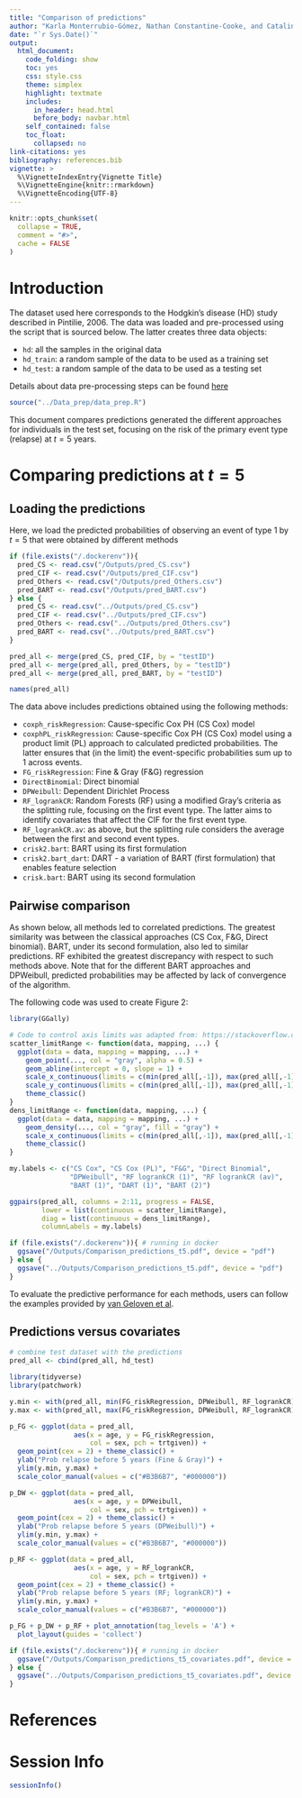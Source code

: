 ```yaml
---
title: "Comparison of predictions"
author: "Karla Monterrubio-Gómez, Nathan Constantine-Cooke, and Catalina Vallejos"
date: "`r Sys.Date()`"
output:
  html_document:
    code_folding: show
    toc: yes
    css: style.css
    theme: simplex
    highlight: textmate
    includes:
      in_header: head.html
      before_body: navbar.html
    self_contained: false
    toc_float:
      collapsed: no
link-citations: yes
bibliography: references.bib
vignette: >
  %\VignetteIndexEntry{Vignette Title}
  %\VignetteEngine{knitr::rmarkdown}
  %\VignetteEncoding{UTF-8}
---
```


```r
knitr::opts_chunk$set(
  collapse = TRUE,
  comment = "#>",
  cache = FALSE
)
```

# Introduction

The dataset used here corresponds to the Hodgkin’s disease (HD) study described
in Pintilie, 2006. The data was loaded and pre-processed using the script that
is sourced below. The latter creates three data objects:

- `hd`: all the samples in the original data
- `hd_train`: a random sample of the data to be used as a training set
- `hd_test`: a random sample of the data to be used as a testing set

Details about data pre-processing steps can be found [here](https://github.com/VallejosGroup/CompRisksVignettes/blob/main/Source/DataPreparation.Rmd)

```r
source("../Data_prep/data_prep.R")
```

This document compares predictions generated the different approaches for individuals in the test set, focusing on the risk of the primary event type
(relapse) at $t=5$ years. 

# Comparing predictions at $t=5$

## Loading the predictions

Here, we load the predicted probabilities of observing an event of type 1 by
$t=5$ that were obtained by different methods

```r
if (file.exists("/.dockerenv")){
  pred_CS <- read.csv("/Outputs/pred_CS.csv")
  pred_CIF <- read.csv("/Outputs/pred_CIF.csv")
  pred_Others <- read.csv("/Outputs/pred_Others.csv")
  pred_BART <- read.csv("/Outputs/pred_BART.csv")
} else {
  pred_CS <- read.csv("../Outputs/pred_CS.csv")
  pred_CIF <- read.csv("../Outputs/pred_CIF.csv")
  pred_Others <- read.csv("../Outputs/pred_Others.csv")
  pred_BART <- read.csv("../Outputs/pred_BART.csv")
}

pred_all <- merge(pred_CS, pred_CIF, by = "testID")
pred_all <- merge(pred_all, pred_Others, by = "testID")
pred_all <- merge(pred_all, pred_BART, by = "testID")

names(pred_all)
```

The data above includes predictions obtained using the following methods:

* `coxph_riskRegression`: Cause-specific Cox PH (CS Cox) model 
* `coxphPL_riskRegression`: Cause-specific Cox PH (CS Cox) model using a product
limit (PL) approach to calculated predicted probabilities. The latter ensures
that (in the limit) the event-specific probabilities sum up to 1 across events. 
* `FG_riskRegression`: Fine & Gray (F&G) regression   
* `DirectBinomial`: Direct binomial        
* `DPWeibull`: Dependent Dirichlet Process        
* `RF_logrankCR`: Random Forests (RF) using a modified Gray's criteria as the 
splitting rule, focusing on the first event type. The latter aims to identify 
covariates that affect the CIF for the first event type.
* `RF_logrankCR.av`: as above, but the splitting rule considers the average 
between the first and second event types.
* `crisk2.bart`: BART using its first formulation    
* `crisk2.bart_dart`: DART - a variation of BART (first formulation) that
enables feature selection
* `crisk.bart`: BART using its second formulation    

## Pairwise comparison

As shown below, all methods led to correlated predictions. The greatest similarity was between the classical approaches (CS Cox, F&G, Direct binomial).
BART, under its second formulation, also led to similar predictions. RF 
exhibited the greatest discrepancy with respect to such methods above.
Note that for the different BART approaches and DPWeibull, predicted probabilities may be affected by lack of convergence of the algorithm. 

The following code was used to create Figure 2:

```r
library(GGally)

# Code to control axis limits was adapted from: https://stackoverflow.com/questions/53277656/how-to-define-facet-axis-limits-in-ggpairs-function
scatter_limitRange <- function(data, mapping, ...) { 
  ggplot(data = data, mapping = mapping, ...) + 
    geom_point(..., col = "gray", alpha = 0.5) + 
    geom_abline(intercept = 0, slope = 1) +
    scale_x_continuous(limits = c(min(pred_all[,-1]), max(pred_all[,-1]))) +
    scale_y_continuous(limits = c(min(pred_all[,-1]), max(pred_all[,-1]))) +
    theme_classic()
}
dens_limitRange <- function(data, mapping, ...) {
  ggplot(data = data, mapping = mapping, ...) + 
    geom_density(..., col = "gray", fill = "gray") + 
    scale_x_continuous(limits = c(min(pred_all[,-1]), max(pred_all[,-1]))) +
    theme_classic()
}

my.labels <- c("CS Cox", "CS Cox (PL)", "F&G", "Direct Binomial", 
               "DPWeibull", "RF logrankCR (1)", "RF logrankCR (av)", 
               "BART (1)", "DART (1)", "BART (2)")

ggpairs(pred_all, columns = 2:11, progress = FALSE,
        lower = list(continuous = scatter_limitRange),
        diag = list(continuous = dens_limitRange),
        columnLabels = my.labels)

if (file.exists("/.dockerenv")){ # running in docker
  ggsave("/Outputs/Comparison_predictions_t5.pdf", device = "pdf")
} else {
  ggsave("../Outputs/Comparison_predictions_t5.pdf", device = "pdf")
}
```

To evaluate the predictive performance for each methods, users can follow the
examples provided by [van Geloven et al](https://github.com/survival-lumc/ValidationCompRisks).

## Predictions versus covariates

```r
# combine test dataset with the predictions
pred_all <- cbind(pred_all, hd_test)

library(tidyverse)
library(patchwork)

y.min <- with(pred_all, min(FG_riskRegression, DPWeibull, RF_logrankCR))
y.max <- with(pred_all, max(FG_riskRegression, DPWeibull, RF_logrankCR))

p_FG <- ggplot(data = pred_all, 
                aes(x = age, y = FG_riskRegression, 
                    col = sex, pch = trtgiven)) +
  geom_point(cex = 2) + theme_classic() +
  ylab("Prob relapse before 5 years (Fine & Gray)") +
  ylim(y.min, y.max) +
  scale_color_manual(values = c("#B3B6B7", "#000000"))

p_DW <- ggplot(data = pred_all, 
                aes(x = age, y = DPWeibull, 
                    col = sex, pch = trtgiven)) +
  geom_point(cex = 2) + theme_classic() +
  ylab("Prob relapse before 5 years (DPWeibull)") +
  ylim(y.min, y.max) +
  scale_color_manual(values = c("#B3B6B7", "#000000"))

p_RF <- ggplot(data = pred_all, 
                aes(x = age, y = RF_logrankCR, 
                    col = sex, pch = trtgiven)) +
  geom_point(cex = 2) + theme_classic() +
  ylab("Prob relapse before 5 years (RF; logrankCR)") +
  ylim(y.min, y.max) +
  scale_color_manual(values = c("#B3B6B7", "#000000"))

p_FG + p_DW + p_RF + plot_annotation(tag_levels = 'A') + 
  plot_layout(guides = 'collect')

if (file.exists("/.dockerenv")){ # running in docker
  ggsave("/Outputs/Comparison_predictions_t5_covariates.pdf", device = "pdf")
} else {
  ggsave("../Outputs/Comparison_predictions_t5_covariates.pdf", device = "pdf")
}
```

# References
<div id="refs"></div>

# Session Info
```r
sessionInfo()
```
